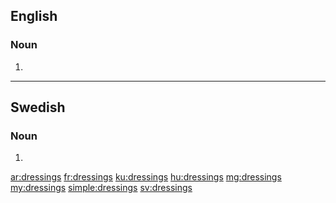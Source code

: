 ==English==

===Noun===
{{head|en}}

# {{plural of|dressing}}

----

==Swedish==

===Noun===
{{head|sv|noun form}}

# {{sv-noun-form-indef-gen|dressing}}

[[ar:dressings]]
[[fr:dressings]]
[[ku:dressings]]
[[hu:dressings]]
[[mg:dressings]]
[[my:dressings]]
[[simple:dressings]]
[[sv:dressings]]
